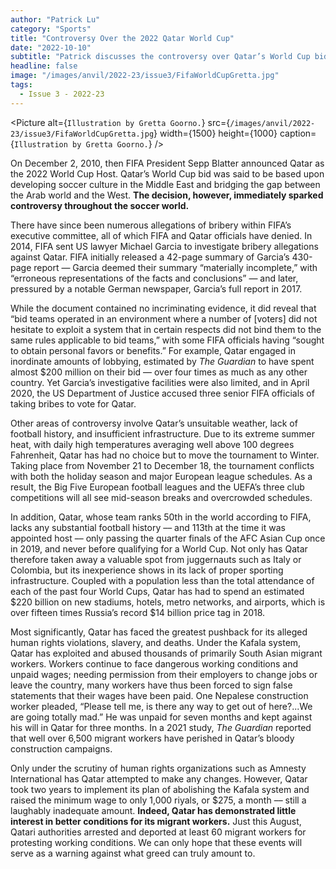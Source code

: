 ```yaml
---
author: "Patrick Lu"
category: "Sports"
title: "Controversy Over the 2022 Qatar World Cup"
date: "2022-10-10"
subtitle: "Patrick discusses the controversy over Qatar’s World Cup bid"
headline: false
image: "/images/anvil/2022-23/issue3/FifaWorldCupGretta.jpg"
tags:
  - Issue 3 - 2022-23
---
```


<Picture
	alt={`Illustration by Gretta Goorno.`}
	src={`/images/anvil/2022-23/issue3/FifaWorldCupGretta.jpg`}
	width={1500}
	height={1000}
	caption={`Illustration by Gretta Goorno.`}
/>

On December 2, 2010, then FIFA President Sepp Blatter announced Qatar as the 2022 World Cup Host. Qatar’s World Cup bid was said to be based upon developing soccer culture in the Middle East and bridging the gap between the Arab world and the West. **The decision, however, immediately sparked controversy throughout the soccer world.**

There have since been numerous allegations of bribery within FIFA’s executive committee, all of which FIFA and Qatar officials have denied. In 2014, FIFA sent US lawyer Michael Garcia to investigate bribery allegations against Qatar. FIFA initially released a 42-page summary of Garcia’s 430-page report — Garcia deemed their summary “materially incomplete,” with “erroneous representations of the facts and conclusions” — and later, pressured by a notable German newspaper, Garcia’s full report in 2017.

While the document contained no incriminating evidence, it did reveal that “bid teams operated in an environment where a number of [voters] did not hesitate to exploit a system that in certain respects did not bind them to the same rules applicable to bid teams,” with some FIFA officials having “sought to obtain personal favors or benefits.” For example, Qatar engaged in inordinate amounts of lobbying, estimated by _The Guardian_ to have spent almost $200 million on their bid — over four times as much as any other country. Yet Garcia’s investigative facilities were also limited, and in April 2020, the US Department of Justice accused three senior FIFA officials of taking bribes to vote for Qatar.

Other areas of controversy involve Qatar’s unsuitable weather, lack of football history, and insufficient infrastructure. Due to its extreme summer heat, with daily high temperatures averaging well above 100 degrees Fahrenheit, Qatar has had no choice but to move the tournament to Winter. Taking place from November 21 to December 18, the tournament conflicts with both the holiday season and major European league schedules. As a result, the Big Five European football leagues and the UEFA’s three club competitions will all see mid-season breaks and overcrowded schedules.

In addition, Qatar, whose team ranks 50th in the world according to FIFA, lacks any substantial football history –– and 113th at the time it was appointed host –– only passing the quarter finals of the AFC Asian Cup once in 2019, and never before qualifying for a World Cup. Not only has Qatar therefore taken away a valuable spot from juggernauts such as Italy or Colombia, but its inexperience shows in its lack of proper sporting infrastructure. Coupled with a population less than the total attendance of each of the past four World Cups, Qatar has had to spend an estimated $220 billion on new stadiums, hotels, metro networks, and airports, which is over fifteen times Russia’s record $14 billion price tag in 2018.

Most significantly, Qatar has faced the greatest pushback for its alleged human rights violations, slavery, and deaths. Under the Kafala system, Qatar has exploited and abused thousands of primarily South Asian migrant workers. Workers continue to face dangerous working conditions and unpaid wages; needing permission from their employers to change jobs or leave the country, many workers have thus been forced to sign false statements that their wages have been paid. One Nepalese construction worker pleaded, “Please tell me, is there any way to get out of here?...We are going totally mad.” He was unpaid for seven months and kept against his will in Qatar for three months. In a 2021 study, _The Guardian_ reported that well over 6,500 migrant workers have perished in Qatar’s bloody construction campaigns.

Only under the scrutiny of human rights organizations such as Amnesty International has Qatar attempted to make any changes. However, Qatar took two years to implement its plan of abolishing the Kafala system and raised the minimum wage to only 1,000 riyals, or $275, a month –– still a laughably inadequate amount. **Indeed, Qatar has demonstrated little interest in better conditions for its migrant workers.** Just this August, Qatari authorities arrested and deported at least 60 migrant workers for protesting working conditions. We can only hope that these events will serve as a warning against what greed can truly amount to.
